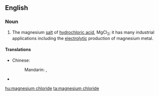==English==

===Noun===
{{wikipedia}}
{{en-noun|sg=[[magnesium]] [[chloride]]|-}}

#{{inorganic compound}} The magnesium [[salt]] of [[hydrochloric acid]], MgCl<sub>2</sub>; it has many industrial applications including the [[electrolytic]] production of magnesium metal.

====Translations====
{{trans-top|magnesium salt of hydrochloric acid}}
* Chinese:
*: Mandarin: {{t|zh|氯化鎂|sc=Hani}}, {{t|zh|氯化镁|tr=lǜhuàměi|sc=Hani}}
{{trans-mid}}
* {{trreq|Finnish}}
{{trans-bottom}}

{{checktrans-top}}
{{checktrans-mid}}
{{checktrans-bottom}}

[[hu:magnesium chloride]]
[[ta:magnesium chloride]]
